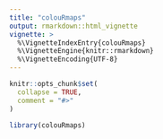 ```yaml
---
title: "colouRmaps"
output: rmarkdown::html_vignette
vignette: >
  %\VignetteIndexEntry{colouRmaps}
  %\VignetteEngine{knitr::rmarkdown}
  %\VignetteEncoding{UTF-8}
---
```


```r
knitr::opts_chunk$set(
  collapse = TRUE,
  comment = "#>"
)
```

```r
library(colouRmaps)
```
